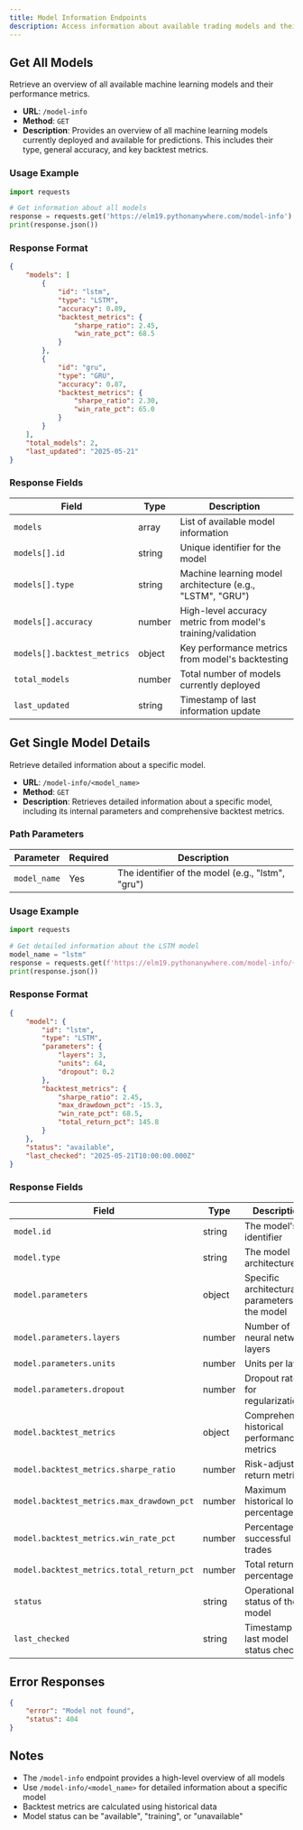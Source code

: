 ```yaml
---
title: Model Information Endpoints
description: Access information about available trading models and their performance metrics
---
```


## Get All Models

Retrieve an overview of all available machine learning models and their performance metrics.

- **URL**: `/model-info`
- **Method**: `GET`
- **Description**: Provides an overview of all machine learning models currently deployed and available for predictions. This includes their type, general accuracy, and key backtest metrics.

### Usage Example

```python
import requests

# Get information about all models
response = requests.get('https://elm19.pythonanywhere.com/model-info')
print(response.json())
```

### Response Format

```json
{
    "models": [
        {
            "id": "lstm",
            "type": "LSTM",
            "accuracy": 0.89,
            "backtest_metrics": {
                "sharpe_ratio": 2.45,
                "win_rate_pct": 68.5
            }
        },
        {
            "id": "gru",
            "type": "GRU",
            "accuracy": 0.87,
            "backtest_metrics": {
                "sharpe_ratio": 2.30,
                "win_rate_pct": 65.0
            }
        }
    ],
    "total_models": 2,
    "last_updated": "2025-05-21"
}
```

### Response Fields

| Field | Type | Description |
|-------|------|-------------|
| `models` | array | List of available model information |
| `models[].id` | string | Unique identifier for the model |
| `models[].type` | string | Machine learning model architecture (e.g., "LSTM", "GRU") |
| `models[].accuracy` | number | High-level accuracy metric from model's training/validation |
| `models[].backtest_metrics` | object | Key performance metrics from model's backtesting |
| `total_models` | number | Total number of models currently deployed |
| `last_updated` | string | Timestamp of last information update |

## Get Single Model Details

Retrieve detailed information about a specific model.

- **URL**: `/model-info/<model_name>`
- **Method**: `GET`
- **Description**: Retrieves detailed information about a specific model, including its internal parameters and comprehensive backtest metrics.

### Path Parameters

| Parameter | Required | Description |
|-----------|----------|-------------|
| `model_name` | Yes | The identifier of the model (e.g., "lstm", "gru") |

### Usage Example

```python
import requests

# Get detailed information about the LSTM model
model_name = "lstm"
response = requests.get(f'https://elm19.pythonanywhere.com/model-info/{model_name}')
print(response.json())
```

### Response Format

```json
{
    "model": {
        "id": "lstm",
        "type": "LSTM",
        "parameters": {
            "layers": 3,
            "units": 64,
            "dropout": 0.2
        },
        "backtest_metrics": {
            "sharpe_ratio": 2.45,
            "max_drawdown_pct": -15.3,
            "win_rate_pct": 68.5,
            "total_return_pct": 145.8
        }
    },
    "status": "available",
    "last_checked": "2025-05-21T10:00:00.000Z"
}
```

### Response Fields

| Field | Type | Description |
|-------|------|-------------|
| `model.id` | string | The model's identifier |
| `model.type` | string | The model architecture |
| `model.parameters` | object | Specific architectural parameters of the model |
| `model.parameters.layers` | number | Number of neural network layers |
| `model.parameters.units` | number | Units per layer |
| `model.parameters.dropout` | number | Dropout rate for regularization |
| `model.backtest_metrics` | object | Comprehensive historical performance metrics |
| `model.backtest_metrics.sharpe_ratio` | number | Risk-adjusted return metric |
| `model.backtest_metrics.max_drawdown_pct` | number | Maximum historical loss percentage |
| `model.backtest_metrics.win_rate_pct` | number | Percentage of successful trades |
| `model.backtest_metrics.total_return_pct` | number | Total return percentage |
| `status` | string | Operational status of the model |
| `last_checked` | string | Timestamp of last model status check |

## Error Responses

```json
{
    "error": "Model not found",
    "status": 404
}
```

## Notes

- The `/model-info` endpoint provides a high-level overview of all models
- Use `/model-info/<model_name>` for detailed information about a specific model
- Backtest metrics are calculated using historical data
- Model status can be "available", "training", or "unavailable"
